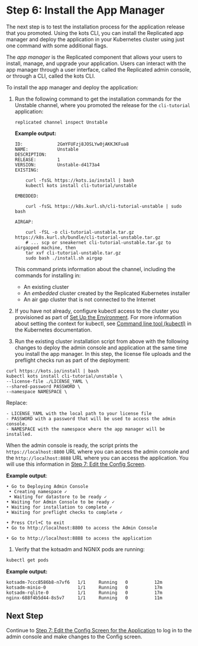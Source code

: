 # Step 6: Install the App Manager

The next step is to test the installation process for the application release that you promoted. Using the kots CLI, you can install the Replicated app manager and deploy the application in your Kubernetes cluster using just one command with some additional flags.

The _app manager_ is the Replicated component that allows your users to install, manage, and upgrade your application. Users can interact with the app manager through a user interface, called the Replicated admin console, or through a CLI, called the kots CLI.

To install the app manager and deploy the application:

1. Run the following command to get the installation commands for the Unstable channel, where you promoted the release for the `cli-tutorial` application:

    ```
    replicated channel inspect Unstable
    ```

    **Example output:**

    ```
    ID:             2GmYFUFzj8JOSLYw0jAKKJKFua8
    NAME:           Unstable
    DESCRIPTION:
    RELEASE:        1
    VERSION:        Unstable-d4173a4
    EXISTING:

        curl -fsSL https://kots.io/install | bash
        kubectl kots install cli-tutorial/unstable

    EMBEDDED:

        curl -fsSL https://k8s.kurl.sh/cli-tutorial-unstable | sudo bash

    AIRGAP:

        curl -fSL -o cli-tutorial-unstable.tar.gz https://k8s.kurl.sh/bundle/cli-tutorial-unstable.tar.gz
        # ... scp or sneakernet cli-tutorial-unstable.tar.gz to airgapped machine, then
        tar xvf cli-tutorial-unstable.tar.gz
        sudo bash ./install.sh airgap
    ```
    This command prints information about the channel, including the commands for installing in:
    * An existing cluster
    * An _embedded_ cluster created by the Replicated Kubernetes installer
    * An air gap cluster that is not connected to the Internet

1. If you have not already, configure kubectl access to the cluster you provisioned as part of [Set Up the Environment](tutorial-cli-setup#set-up-the-environment). For more information about setting the context for kubectl, see [Command line tool (kubectl)](https://kubernetes.io/docs/reference/kubectl/) in the Kubernetes documentation.

1. Run the existing cluster installation script from above with the following changes to deploy the admin console and application at the same time you install the app manager. In this step, the license file uploads and the preflight checks run as part of the deployment:

  ```
  curl https://kots.io/install | bash
  kubectl kots install cli-tutorial/unstable \
  --license-file ./LICENSE_YAML \
  --shared-password PASSWORD \
  --namespace NAMESPACE \
  ```

  Replace:

    - LICENSE_YAML with the local path to your license file
    - PASSWORD with a password that will be used to access the admin console.
    - NAMESPACE with the namespace where the app manager will be installed.

  When the admin console is ready, the script prints the `https://localhost:8800` URL where you can access the admin console and the `http://localhost:8888` URL where you can access the application. You will use this information in [Step 7: Edit the Config Screen](tutorial-cli-app-deploy).

   **Example output**:

   ```
  • Go to Deploying Admin Console
    • Creating namespace ✓
    • Waiting for datastore to be ready ✓
  • Waiting for Admin Console to be ready ✓
  • Waiting for installation to complete ✓
  • Waiting for preflight checks to complete ✓

  • Press Ctrl+C to exit
  • Go to http://localhost:8800 to access the Admin Console

  • Go to http://localhost:8888 to access the application
   ```

1. Verify that the kotsadm and NGNIX pods are running:

  ```bash
  kubectl get pods
  ```

  **Example output:**

  ```NAME                       READY   STATUS    RESTARTS   AGE
  kotsadm-7ccc8586b8-n7vf6   1/1     Running   0          12m
  kotsadm-minio-0            1/1     Running   0          17m
  kotsadm-rqlite-0           1/1     Running   0          17m
  nginx-688f4b5d44-8s5v7     1/1     Running   0          11m
  ```

## Next Step

Continue to [Step 7: Edit the Config Screen for the Application](tutorial-cli-deploy-app) to log in to the admin console and make changes to the Config screen.
